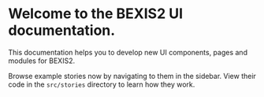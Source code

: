 
<Meta title="BEXIS2/Introduction" />

# Welcome to the BEXIS2 UI documentation.

This documentation helps you to develop new UI components, pages and modules for BEXIS2.

Browse example stories now by navigating to them in the sidebar.
View their code in the `src/stories` directory to learn how they work.

